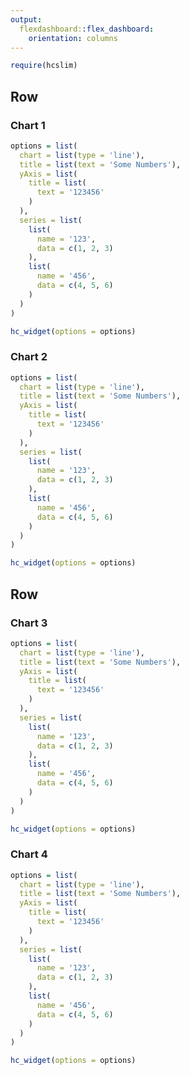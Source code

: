 ```yaml
---
output: 
  flexdashboard::flex_dashboard:
    orientation: columns
---
```


```r
require(hcslim)
```

Row
-----------------------------------------------------------------------

### Chart 1

```r
options = list(
  chart = list(type = 'line'),
  title = list(text = 'Some Numbers'),
  yAxis = list(
    title = list(
      text = '123456'
    )
  ),
  series = list(
    list(
      name = '123',
      data = c(1, 2, 3)
    ),
    list(
      name = '456',
      data = c(4, 5, 6)
    )
  )
)

hc_widget(options = options)
```

### Chart 2

```r
options = list(
  chart = list(type = 'line'),
  title = list(text = 'Some Numbers'),
  yAxis = list(
    title = list(
      text = '123456'
    )
  ),
  series = list(
    list(
      name = '123',
      data = c(1, 2, 3)
    ),
    list(
      name = '456',
      data = c(4, 5, 6)
    )
  )
)

hc_widget(options = options)
```

Row
-----------------------------------------------------------------------

### Chart 3

```r
options = list(
  chart = list(type = 'line'),
  title = list(text = 'Some Numbers'),
  yAxis = list(
    title = list(
      text = '123456'
    )
  ),
  series = list(
    list(
      name = '123',
      data = c(1, 2, 3)
    ),
    list(
      name = '456',
      data = c(4, 5, 6)
    )
  )
)

hc_widget(options = options)
```

### Chart 4

```r
options = list(
  chart = list(type = 'line'),
  title = list(text = 'Some Numbers'),
  yAxis = list(
    title = list(
      text = '123456'
    )
  ),
  series = list(
    list(
      name = '123',
      data = c(1, 2, 3)
    ),
    list(
      name = '456',
      data = c(4, 5, 6)
    )
  )
)

hc_widget(options = options)
```

